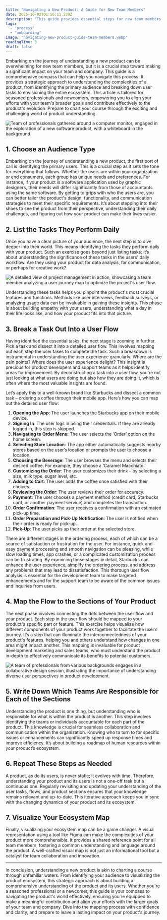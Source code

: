 ```yaml
---
title: "Navigating a New Product: A Guide for New Team Members"
date: 2025-10-02T01:50:11.230Z
description: "This guide provides essential steps for new team members to understand and navigate a new product effectively. It covers audience identification, task analys..."
tags:
  - "process"
  - "onboarding"
image: "navigating-new-product-guide-team-members.webp"
readingTime: 3
draft: false
---
```








Embarking on the journey of understanding a new product can be overwhelming for
new team members, but it is a crucial step toward making a significant impact on
your team and company. This guide is a comprehensive compass that can help you
navigate this process. It provides a strategic approach to understanding the
complexities of a product, from identifying the primary audience and breaking
down user tasks to envisioning the entire ecosystem. This article is tailored
for seasoned professionals and newcomers, empowering you to align your efforts
with your team's broader goals and contribute effectively to the product's
evolution. Prepare to chart your course through the exciting and challenging
world of product understanding.

![Team of professionals gathered around a computer monitor, engaged in the exploration of a new software product, with a whiteboard in the background.](navigating-new-product-guide-team-members.webp)

## 1. Choose an Audience Type

Embarking on the journey of understanding a new product, the first port of call
is identifying the primary users. This is a crucial step as it sets the tone for
everything that follows. Whether the users are within your organization or end
consumers, each group has unique needs and preferences. For instance, if your
product is a software application used by graphic designers, their needs will
differ significantly from those of accountants using the same software. By
getting to grips with who the users are, you can better tailor the product's
design, functionality, and communication strategies to meet their specific
requirements. It’s about stepping into their shoes to see the product from their
perspective, understanding their daily challenges, and figuring out how your
product can make their lives easier.

## 2. List the Tasks They Perform Daily

Once you have a clear picture of your audience, the next step is to dive deeper
into their world. This means identifying the tasks they perform daily with your
product. Such an exercise goes beyond just listing tasks; it’s about
understanding the significance of these tasks in the users' daily workflow. Are
they using your product for data analysis, for communication, or perhaps for
creative work?

![A detailed view of project management in action, showcasing a team member analyzing a user journey map to optimize the project's user flow.](map-user-flow_i0la2n.webp)

Understanding these tasks helps you pinpoint the product's most crucial features
and functions. Methods like user interviews, feedback surveys, or analyzing
usage data can be invaluable in gaining these insights. This phase is about
building empathy with your users, understanding what a day in their life looks
like, and how your product fits into that picture.

## 3. Break a Task Out Into a User Flow

Having identified the essential tasks, the next stage is zooming in further.
Pick a task and dissect it into a detailed user flow. This involves mapping out
each step the user takes to complete the task. Such a breakdown is instrumental
in understanding the user experience granularly. Where are the pain points?
Where does the user experience delight? This insight is precious for product
developers and support teams as it helps identify areas for improvement. By
deconstructing a task into a user flow, you're not just looking at what users
are doing but also how they are doing it, which is often where the most valuable
insights are found.

Let’s apply this to a well-known brand like Starbucks and dissect a common task
– ordering a coffee through their mobile app. Here’s how you can map out the
detailed user flow:

1. **Opening the App**: The user launches the Starbucks app on their mobile
   device.
2. **Signing In**: The user logs in using their credentials. If they are already
   logged in, this step is skipped.
3. **Navigating to Order Menu**: The user selects the ‘Order’ option on the home
   screen.
4. **Selecting Store Location**: The app either automatically suggests nearby
   stores based on the user’s location or prompts the user to choose a location.
5. **Choosing the Beverage**: The user browses the menu and selects their
   desired coffee. For example, they choose a ‘Caramel Macchiato.’
6. **Customizing the Order**: The user customizes their drink – by selecting a
   size, milk type, sugar level, etc.
7. **Adding to Cart**: The user adds the coffee once satisfied with their
   choices.
8. **Reviewing the Order**: The user reviews their order for accuracy.
9. **Payment**: The user chooses a payment method (credit card, Starbucks card,
   or another payment service) and completes the transaction.
10. **Order Confirmation**: The user receives a confirmation with an estimated
    pick-up time.
11. **Order Preparation and Pick-Up Notification**: The user is notified when
    their order is ready for pick-up.
12. **Pick-Up**: The user picks up their order at the selected store.

There are different stages in the ordering process, each of which can be a
source of satisfaction or frustration for the user. For instance, quick and easy
payment processing and smooth navigation can be pleasing, while slow loading
times, app crashes, or a complicated customization process can be frustrating.
By examining these stages in detail, Starbucks can enhance the user experience,
simplify the ordering process, and address any problems that may lead to
dissatisfaction. This thorough user flow analysis is essential for the
development team to make targeted enhancements and for the support team to be
aware of the common issues and inquiries from users.

## 4. Map the Flow to the Sections of Your Product

The next phase involves connecting the dots between the user flow and your
product. Each step in the user flow should be mapped to your product's specific
part or feature. This exercise helps visualize how different components of your
product work together to facilitate the user’s journey. It’s a step that can
illuminate the interconnectedness of your product's features, helping you and
others understand how changes in one area might impact another. This mapping is
invaluable for product development marketing and sales teams, who must
understand the product in-depth to effectively communicate its benefits to
potential customers.

![A team of professionals from various backgrounds engages in a collaborative design session, illustrating the importance of understanding diverse user perspectives in product development.](navigating-new-product-guide-team-members-2.webp)

## 5. Write Down Which Teams Are Responsible for Each of the Sections

Understanding the product is one thing, but understanding who is responsible for
what is within the product is another. This step involves identifying the teams
or individuals accountable for each part of the product. This knowledge is
crucial for seamless collaboration and communication within the organization.
Knowing who to turn to for specific issues or enhancements can significantly
speed up response times and improve efficiency. It’s about building a roadmap of
human resources within your product’s ecosystem.

## 6. Repeat These Steps as Needed

A product, as do its users, is never static; it evolves with time. Therefore,
understanding your product and its users is not a one-off task but a continuous
one. Regularly revisiting and updating your understanding of the user tasks,
flows, and product sections ensures that your knowledge remains relevant and
up-to-date. This iterative approach keeps you in sync with the changing dynamics
of your product and its ecosystem.

## 7. Visualize Your Ecosystem Map

Finally, visualizing your ecosystem map can be a game changer. A visual
representation using a tool like Figma can make the complexities of your product
more comprehensible. It provides a shared reference point for all team members,
fostering a common understanding and language around the product. A well-crafted
visual map is not just an informational tool but a catalyst for team
collaboration and innovation.

---

In conclusion, understanding a new product is akin to charting a course through
unfamiliar waters. From identifying your audience to visualizing the product
ecosystem, this strategic approach is about building a comprehensive
understanding of the product and its users. Whether you're a seasoned
professional or a newcomer, this guide is your compass to navigating the
product's world effectively, ensuring you're equipped to make a meaningful
contribution and align your efforts with the larger goals of your team and
company. Dive into the mapping process with confidence and clarity, and prepare
to leave a lasting impact on your product's journey.
